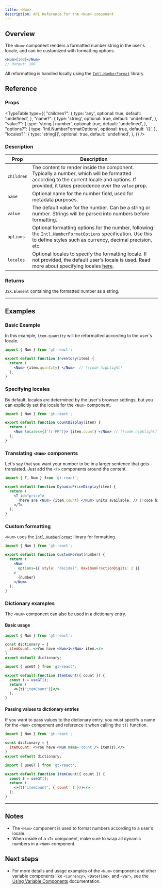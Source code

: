 ```yaml
---
title: <Num>
description: API Reference for the <Num> component
---
```

## Overview

The `<Num>` component renders a formatted number string in the user's locale, and can be customized with formatting options.
```jsx
<Num>{100}</Num>
// Output: 100
```
All reformatting is handled locally using the [`Intl.NumberFormat`](https://developer.mozilla.org/en-US/docs/Web/JavaScript/Reference/Global_Objects/Intl/NumberFormat) library.


## Reference

### Props

<TypeTable
  type={{
    "children?": {
        type: 'any',
        optional: true,
        default: 'undefined',
    },
    "name?": {
        type: 'string',
        optional: true,
        default: 'undefined',
    },
    "value?": {
        type: 'string | number',
        optional: true,
        default: 'undefined',
    },
    "options?": {
        type: 'Intl.NumberFormatOptions',
        optional: true,
        default: '{}',
    },
    "locales?": {
        type: 'string[]',
        optional: true,
        default: 'undefined',
    },
  }}
/>

### Description
| Prop     | Description                                                                                                                                       |
|----------|---------------------------------------------------------------------------------------------------------------------------------------------------|
| `children` | The content to render inside the component. Typically a number, which will be formatted according to the current locale and options. If provided, it takes precedence over the `value` prop. |
| `name`     | Optional name for the number field, used for metadata purposes.                                                                                   |
| `value`    | The default value for the number. Can be a string or number. Strings will be parsed into numbers before formatting.                               |
| `options`  | Optional formatting options for the number, following the [`Intl.NumberFormatOptions`](https://developer.mozilla.org/en-US/docs/Web/JavaScript/Reference/Global_Objects/Intl/NumberFormat) specification. Use this to define styles such as currency, decimal precision, etc. |
| `locales`   | Optional locales to specify the formatting locale. If not provided, the default user's locale is used. Read more about specifying locales [here](https://developer.mozilla.org/en-US/docs/Web/JavaScript/Reference/Global_Objects/Intl#locales_argument).                                            |

### Returns

`JSX.Element` containing the formatted number as a string.

---

## Examples

### Basic Example
In this example, `item.quantity` will be reformatted according to the user's locale.

```jsx title="QuantityDisplay.jsx" copy
import { Num } from 'gt-react';

export default function Inventory(item) {
  return (
    <Num> {item.quantity} </Num>  // [!code highlight]
  );
}
```

### Specifying locales
By default, locales are determined by the user's browser settings,
but you can explicitly set the locale for the `<Num>` component.

```jsx title="PriceDisplay.jsx" copy
import { Num } from 'gt-react';

export default function CountDisplay(item) {
  return (
    <Num locales={['fr-FR']}> {item.count} </Num> // [!code highlight]
  );
}
```

### Translating `<Num>` components
Let's say that you want your number to be in a larger sentence that gets translated.
Just add the `<T>` components around the content.

```jsx title="DynamicPriceDisplay.jsx" copy
import { T, Num } from 'gt-react';

export default function DynamicPriceDisplay(item) {
  return (
    <T id="price">
      There are <Num> {item.count} </Num> units available. // [!code highlight]
    </T>
  );
}
```

### Custom formatting
`<Num>` uses the [`Intl.NumberFormat`](https://developer.mozilla.org/en-US/docs/Web/JavaScript/Reference/Global_Objects/Intl/NumberFormat) library for formatting.
```jsx
import { Num } from 'gt-react';

export default function CustomFormat(number) {
  return (
    <Num
      options={{ style: "decimal", maximumFractionDigits: 2 }}
    >
      {number}
    </Num>
  );
}
```

### Dictionary examples
The `<Num>` component can also be used in a dictionary entry.

#### Basic usage

```jsx title="dictionary.jsx"
import { Num } from 'gt-react';

const dictionary = {
  itemCount: <>You have <Num>1</Num> item.</>
}
export default dictionary;
```

```jsx title="ItemCount.jsx" copy
import { useGT } from 'gt-react';

export default function ItemCount({ count }) {
  const t = useGT();
  return (
    <>{t('itemCount')}</>
  );
}
```

#### Passing values to dictionary entries
If you want to pass values to the dictionary entry, you must specify a name for the `<Num>` component and reference it when calling the `t()` function.

```jsx title="dictionary.jsx"
import { Num } from 'gt-react';

const dictionary = {
  itemCount: <>You have <Num name='count'/> item(s).</>
}
export default dictionary;
```

```jsx title="ItemCount.jsx" copy
import { useGT } from 'gt-react';

export default function ItemCount({ count }) {
  const t = useGT();
  return (
    <>{t('itemCount', { count: 1 })}</>
  );
}
```

---

## Notes
 * The `<Num>` component is used to format numbers according to a user's locale.
 * When inside of a `<T>` component, make sure to wrap all dynamic numbers in a `<Num>` component.

## Next steps
 * For more details and usage examples of the `<Num>` component and other variable components like `<Currency>`, `<DateTime>`, and `<Var>`,
   see the [Using Variable Components](/docs/react/reference/using-variable-components) documentation.